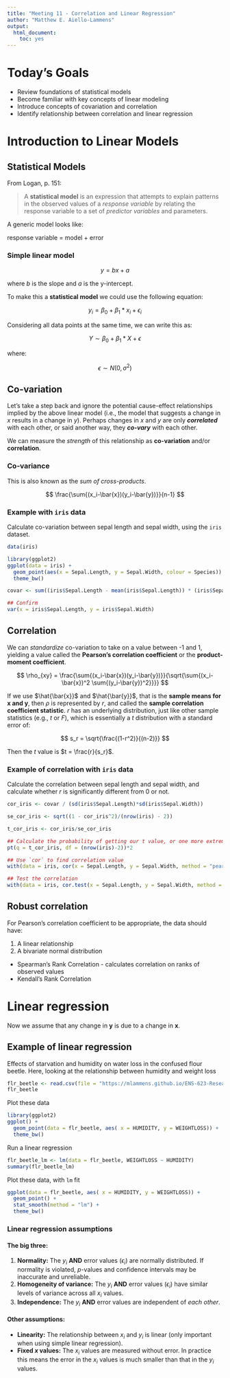 ```yaml
---
title: "Meeting 11 - Correlation and Linear Regression"
author: "Matthew E. Aiello-Lammens"
output:
  html_document:
    toc: yes
---
```


# Today's Goals

* Review foundations of statistical models
* Become familiar with key concepts of linear modeling
* Introduce concepts of covariation and correlation
* Identify relationship between correlation and linear regression

# Introduction to Linear Models

## Statistical Models

From Logan, p. 151:

> A **statistical model** is an expression that attempts to explain patterns in the observed values of a *response variable* by relating the response variable to a set of *predictor variables* and parameters.

A generic model looks like:

response variable = model + error

### Simple linear model

$$
y = bx + a
$$

where $b$ is the slope and $a$ is the y-intercept.

To make this a **statistical model** we could use the following equation:


$$
y_i = \beta_0 + \beta_1 * x_i + \epsilon_i
$$

Considering all data points at the same time, we can write this as:

$$
Y \sim \beta_0 + \beta_1 * X + \epsilon
$$

where:

$$
\epsilon \sim N(0,\sigma^2)
$$


## Co-variation

Let's take a step back and ignore the potential cause-effect relationships implied by the above linear model (i.e., the model that suggests a change in $x$ results in a change in $y$). 
Perhaps changes in $x$ and $y$ are only ***correlated*** with each other, or said another way, they ***co-vary*** with each other.

We can measure the *strength* of this relationship as **co-variation** and/or **correlation**.

### Co-variance

This is also known as the *sum of cross-products*.

$$
\frac{\sum{(x_i-\bar{x})(y_i-\bar{y})}}{n-1}
$$

### Example with `iris` data

Calculate co-variation between sepal length and sepal width, using the `iris` dataset.

```r
data(iris)

library(ggplot2)
ggplot(data = iris) +
  geom_point(aes(x = Sepal.Length, y = Sepal.Width, colour = Species)) +
  theme_bw()

covar <- sum((iris$Sepal.Length - mean(iris$Sepal.Length)) * (iris$Sepal.Width - mean(iris$Sepal.Width)))/ (nrow(iris) - 1)

## Confirm
var(x = iris$Sepal.Length, y = iris$Sepal.Width)

```



## Correlation

We can *standardize* co-variation to take on a value between -1 and 1, yielding a value called the **Pearson's correlation coefficient** or the **product-moment coefficient**.

$$
\rho_{xy} = \frac{\sum{(x_i-\bar{x})(y_i-\bar{y})}}{\sqrt{\sum{(x_i-\bar{x})^2 \sum{(y_i-\bar{y})^2}}}}
$$

If we use $\hat{\bar{x}}$ and $\hat{\bar{y}}$, that is the **sample means for x and y**, then $\rho$ is represented by $r$, and called the **sample correlation coefficient statistic**.
$r$ has an underlying distribution, just like other sample statistics (e.g., $t$ or $F$), which is essentially a $t$ distribution with a standard error of:

$$
s_r = \sqrt{\frac{(1-r^2)}{(n-2)}}
$$

Then the $t$ value is $t = \frac{r}{s_r}$.

### Example of correlation with `iris` data

Calculate the correlation between sepal length and sepal width, and calculate whether $r$ is significantly different from 0 or not.

```r
cor_iris <- covar / (sd(iris$Sepal.Length)*sd(iris$Sepal.Width))

se_cor_iris <- sqrt((1 - cor_iris^2)/(nrow(iris) - 2))

t_cor_iris <- cor_iris/se_cor_iris

## Calculate the probability of getting our t value, or one more extreme
pt(q = t_cor_iris, df = (nrow(iris)-2))*2

## Use `cor` to find correlation value
with(data = iris, cor(x = Sepal.Length, y = Sepal.Width, method = "pearson"))

## Test the correlation
with(data = iris, cor.test(x = Sepal.Length, y = Sepal.Width, method = "pearson"))


```


## Robust correlation

For Pearson's correlation coefficient to be appropriate, the data should have:

1. A linear relationship
2. A bivariate normal distribution

* Spearman's Rank Correlation - calculates correlation on ranks of observed values
* Kendall's Rank Correlation


# Linear regression

Now we assume that any change in **y** is due to a change in **x**.

## Example of linear regression

Effects of starvation and humidity on water loss in the confused flour beetle.
Here, looking at the relationship between humidity and weight loss

```r
flr_beetle <- read.csv(file = "https://mlammens.github.io/ENS-623-Research-Stats/data/Logan_Examples/Chapter8/Data/nelson.csv")
flr_beetle
```

Plot these data

```r
library(ggplot2)
ggplot() +
  geom_point(data = flr_beetle, aes( x = HUMIDITY, y = WEIGHTLOSS)) +
  theme_bw()
```

Run a linear regression

```r
flr_beetle_lm <- lm(data = flr_beetle, WEIGHTLOSS ~ HUMIDITY)
summary(flr_beetle_lm)
```

Plot these data, with `lm` fit

```r
ggplot(data = flr_beetle, aes( x = HUMIDITY, y = WEIGHTLOSS)) +
  geom_point() +
  stat_smooth(method = "lm") +
  theme_bw()
```


### Linear regression assumptions

#### The big three:

1. **Normality:** The $y_i$ **AND** error values ($\epsilon_i$) are normally distributed. If normality is violated, *p*-values and confidence intervals may be inaccurate and unreliable.
2. **Homogeneity of variance:** The $y_i$ **AND** error values ($\epsilon_i$) have similar levels of variance across all $x_i$ values. 
3. **Independence:** The $y_i$ **AND** error values are independent of *each other*.

#### Other assumptions:

* **Linearity:** The relationship between $x_i$ and $y_i$ is linear (only important when using simple linear regression).
* **Fixed $x$ values:** The $x_i$ values are measured without error. In practice this means the error in the $x_i$ values is much smaller than that in the $y_i$ values.


